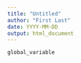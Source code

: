 ---
title: "Untitled"
author: "First Last"
date: YYYY-MM-DD
output: html_document
---

```{r}
global_variable
```
